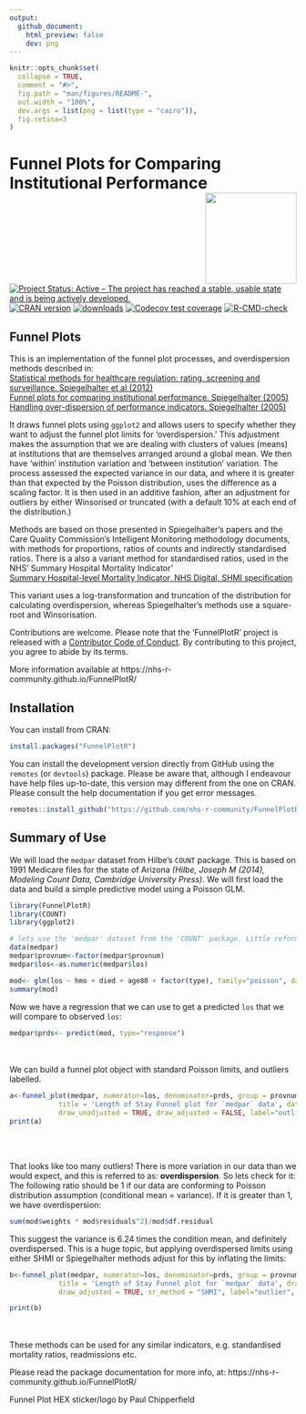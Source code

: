 ```yaml
---
output:
  github_document:
    html_preview: false
    dev: png
---
```


```r
knitr::opts_chunk$set(
  collapse = TRUE,
  comment = "#>",
  fig.path = "man/figures/README-",
  out.width = "100%",
  dev.args = list(png = list(type = "cairo")),
  fig.retina=3
)

```
 


  

# Funnel Plots for Comparing Institutional Performance <img src="man/figures/logo.png" width="160px" align="right" />

<!-- badges: start -->
[![Project Status: Active – The project has reached a stable, usable state and is being actively developed.](https://www.repostatus.org/badges/latest/active.svg)](https://www.repostatus.org/#active/)
[![CRAN version](http://www.r-pkg.org/badges/version/FunnelPlotR)](https://cran.r-project.org/package=FunnelPlotR)
[![downloads](https://cranlogs.r-pkg.org/badges/grand-total/FunnelPlotR)](https://cran.r-project.org/package=FunnelPlotR)
[![Codecov test coverage](https://codecov.io/gh/nhs-r-community/FunnelPlotR/branch/main/graph/badge.svg)](https://app.codecov.io/gh/nhs-r-community/FunnelPlotR?branch=main/)
[![R-CMD-check](https://github.com/nhs-r-community/FunnelPlotR/workflows/R-CMD-check/badge.svg)](https://github.com/nhs-r-community/FunnelPlotR/actions/)
<!-- badges: end -->
  
## Funnel Plots

This is an implementation of the funnel plot processes, and overdispersion methods described in:<br>
[Statistical methods for healthcare regulation: rating, screening and surveillance. Spiegelhalter et al (2012)](https://doi.org/10.1111/j.1467-985X.2011.01010.x)<br>
[Funnel plots for comparing institutional performance. Spiegelhalter (2005)](https://doi.org/10.1002/sim.1970)<br>
[Handling over-dispersion of performance indicators. Spiegelhalter (2005)](https://dx.doi.org/10.1136/qshc.2005.013755)<br>
    
It draws funnel plots using `ggplot2` and allows users to specify whether they want to adjust the funnel plot limits for 'overdispersion.'  This adjustment makes the assumption that we are dealing with clusters of values (means) at institutions that are themselves arranged around a global mean.  We then have 'within' institution variation and 'between institution' variation.   The process assessed the expected variance in our data, and where it is greater than that expected by the Poisson distribution, uses the difference as a scaling factor.  It is then used in an additive fashion, after an adjustment for outliers by either Winsorised or truncated (with a default 10% at each end of the distribution.)

Methods are based on those presented in Spiegelhalter's papers and the Care Quality Commission's Intelligent Monitoring methodology documents, with methods for proportions, ratios of counts and indirectly standardised ratios.  There is a also a variant method for standardised ratios, used in the NHS' Summary Hospital Mortality Indicator'<br>
[Summary Hospital-level Mortality Indicator, NHS Digital, SHMI specification](https://digital.nhs.uk/data-and-information/publications/ci-hub/summary-hospital-level-mortality-indicator-shmi/) <br>

This variant uses a log-transformation and truncation of the distribution for calculating overdispersion, whereas Spiegelhalter's methods use a square-root and Winsorisation.


Contributions are welcome.  Please note that the 'FunnelPlotR' project is released with a
[Contributor Code of Conduct](https://nhs-r-community.github.io/FunnelPlotR/CODE_OF_CONDUCT.html).
By contributing to this project, you agree to abide by its terms.

More information available at https://nhs-r-community.github.io/FunnelPlotR/ 


## Installation ##

You can install from CRAN: 
```r
install.packages("FunnelPlotR")
```


You can install the development version directly from GitHub using the `remotes` (or `devtools`) package.  Please be aware that, although I endeavour have help files up-to-date, this version may different from the one on CRAN.  Please consult the help documentation if you get error messages. 
```r
remotes::install_github("https://github.com/nhs-r-community/FunnelPlotR")
```


## Summary of Use

We will load the `medpar` dataset from Hilbe's `COUNT` package.  This is based on 1991 Medicare files for the state of Arizona _(Hilbe, Joseph M (2014), Modeling Count Data, Cambridge University Press)_.
We will first load the data and build a simple predictive model using a Poisson GLM.


```r
library(FunnelPlotR)
library(COUNT)
library(ggplot2)

# lets use the 'medpar' dataset from the 'COUNT' package. Little reformatting needed
data(medpar)
medpar$provnum<-factor(medpar$provnum)
medpar$los<-as.numeric(medpar$los)

mod<- glm(los ~ hmo + died + age80 + factor(type), family="poisson", data=medpar)
summary(mod)

```

Now we have a regression that we can use to get a predicted `los` that we will compare to observed `los`:

```r
medpar$prds<- predict(mod, type="response")

```
<br><br>
We can build a funnel plot object with standard Poisson limits, and outliers labelled.

```r
a<-funnel_plot(medpar, numerator=los, denominator=prds, group = provnum, 
            title = 'Length of Stay Funnel plot for `medpar` data', data_type="SR", limit=99,
            draw_unadjusted = TRUE, draw_adjusted = FALSE, label="outlier")
print(a)
```


<br><br>

That looks like too many outliers!  There is more variation in our data than we would expect, and this is referred to as: __overdispersion__.
So lets check for it: <br>
The following ratio should be 1 if our data are conforming to Poisson distribution assumption (conditional mean = variance).  If it is greater than 1, we have overdispersion:

```r

sum(mod$weights * mod$residuals^2)/mod$df.residual

```

This suggest the variance is 6.24 times the condition mean, and definitely overdispersed.
This is a huge topic, but applying overdispersed limits using either SHMI or Spiegelhalter methods adjust for this by inflating the limits:

```r
b<-funnel_plot(medpar, numerator=los, denominator=prds, group = provnum, data_type = "SR",
            title = 'Length of Stay Funnel plot for `medpar` data', draw_unadjusted = FALSE,
            draw_adjusted = TRUE, sr_method = "SHMI", label="outlier", limit=99)

print(b)
```

<br><br>
These methods can be used for any similar indicators, e.g. standardised mortality ratios, readmissions etc.

Please read the package documentation for more info, at: https://nhs-r-community.github.io/FunnelPlotR/

Funnel Plot HEX sticker/logo by Paul Chipperfield
